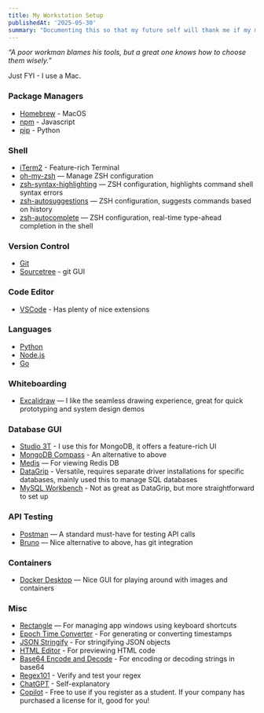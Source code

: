 ```yaml
---
title: My Workstation Setup
publishedAt: '2025-05-30'
summary: "Documenting this so that my future self will thank me if my machine ever gets replaced or wiped."
---
```


*“A poor workman blames his tools, but a great one knows how to choose them wisely.”*

Just FYI - I use a Mac.

### Package Managers
- [Homebrew](https://brew.sh/) - MacOS
- [npm](https://www.npmjs.com/) - Javascript
- [pip](https://pypi.org/project/pip/) - Python

### Shell
- [iTerm2](https://iterm2.com/) - Feature-rich Terminal
- [oh-my-zsh](https://ohmyz.sh/) — Manage ZSH configuration
- [zsh-syntax-highlighting](https://formulae.brew.sh/formula/zsh-syntax-highlighting) — ZSH configuration, highlights command shell syntax errors
- [zsh-autosuggestions](https://formulae.brew.sh/formula/zsh-autosuggestions) — ZSH configuration, suggests commands based on history
- [zsh-autocomplete](https://formulae.brew.sh/formula/zsh-autocomplete) — ZSH configuration, real-time type-ahead completion in the shell

### Version Control
- [Git](https://git-scm.com/)
- [Sourcetree](https://www.sourcetreeapp.com/) - git GUI

### Code Editor
- [VSCode](https://code.visualstudio.com/) - Has plenty of nice extensions

### Languages
- [Python](https://www.python.org/downloads/macos/)
- [Node.js](https://nodejs.org/en)
- [Go](https://go.dev/doc/install)

### Whiteboarding
- [Excalidraw](https://excalidraw.com/) — I like the seamless drawing experience, great for quick prototyping and system design demos

### Database GUI
- [Studio 3T](https://studio3t.com/) - I use this for MongoDB, it offers a feature-rich UI
- [MongoDB Compass](https://www.mongodb.com/products/tools/compass) - An alternative to above
- [Medis](https://getmedis.com/) — For viewing Redis DB
- [DataGrip](https://www.jetbrains.com/datagrip/) - Versatile, requires separate driver installations for specific databases, mainly used this to manage SQL databases
- [MySQL Workbench](https://www.mysql.com/products/workbench/) - Not as great as DataGrip, but more straightforward to set up

### API Testing
- [Postman](https://www.postman.com/) — A standard must-have for testing API calls
- [Bruno](https://www.usebruno.com/) — Nice alternative to above, has git integration

### Containers
- [Docker Desktop](https://docs.docker.com/desktop/) — Nice GUI for playing around with images and containers

### Misc
- [Rectangle](https://rectangleapp.com/) — For managing app windows using keyboard shortcuts
- [Epoch Time Converter](https://www.epochconverter.com/) - For generating or converting timestamps
- [JSON Stringify](https://jsonformatter.org/json-stringify-online) - For stringifying JSON objects
- [HTML Editor](https://www.w3schools.com/html/tryit.asp?filename=tryhtml_editor) - For previewing HTML code
- [Base64 Encode and Decode](https://www.base64decode.org/) - For encoding or decoding strings in base64
- [Regex101](https://regex101.com/) - Verify and test your regex
- [ChatGPT](https://chatgpt.com/) - Self-explanatory
- [Copilot](https://marketplace.visualstudio.com/items?itemName=GitHub.copilot) - Free to use if you register as a student. If your company has purchased a license for it, good for you!